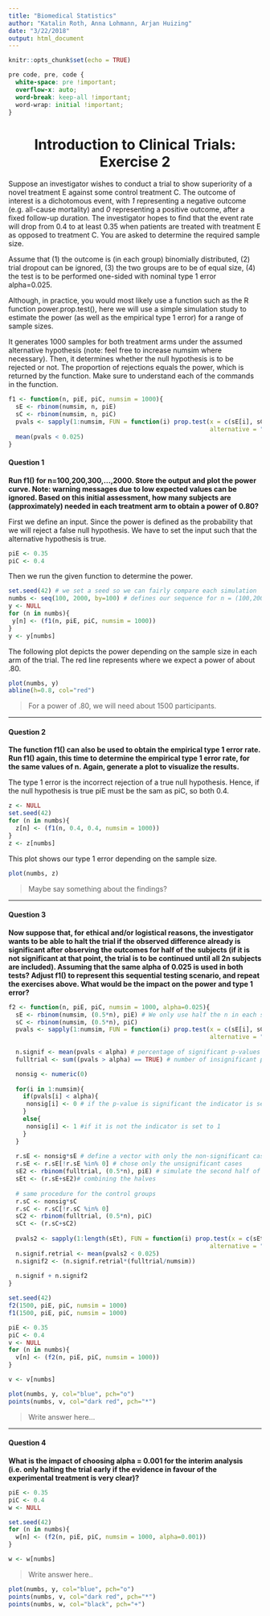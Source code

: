 ---
title: "Biomedical Statistics"
author: "Katalin Roth, Anna Lohmann, Arjan Huizing"
date: "3/22/2018"
output: html_document
---

```{r setup, include=FALSE}
knitr::opts_chunk$set(echo = TRUE)
```

```{css, echo = FALSE}
pre code, pre, code {
  white-space: pre !important;
  overflow-x: auto;
  word-break: keep-all !important;
  word-wrap: initial !important;
}
```

<center> <h1>Introduction to Clinical Trials: Exercise 2</h1> </center>

Suppose an investigator wishes to conduct a trial to show superiority of a novel treatment E against some control treatment C. The outcome of interest is a dichotomous event, with *1* representing a negative outcome (e.g. all-cause mortality) and *0* representing a positive outcome, after a fixed follow-up duration. The investigator hopes to find that the event rate will drop from 0.4 to at least 0.35 when patients are treated with treatment E as opposed to treatment C. You are asked to determine the required sample size.

Assume that (1) the outcome is (in each group) binomially distributed, (2) trial dropout can be ignored, (3) the two groups are to be of equal size, (4) the test is to be performed one-sided with nominal type 1 error alpha=0.025.

Although, in practice, you would most likely use a function such as the R function power.prop.test(), here we will use a simple simulation study to estimate the power (as well as the empirical type 1 error) for a range of sample sizes.

It generates 1000 samples for both treatment arms under the assumed alternative
hypothesis (note: feel free to increase numsim where necessary). Then, it
determines whether the null hypothesis is to be rejected or not. The proportion
of rejections equals the power, which is returned by the function. Make sure to
understand each of the commands in the function.

```{r}
f1 <- function(n, piE, piC, numsim = 1000){
  sE <- rbinom(numsim, n, piE)
  sC <- rbinom(numsim, n, piC)
  pvals <- sapply(1:numsim, FUN = function(i) prop.test(x = c(sE[i], sC[i]), n = c(n, n),
                                                        alternative = "less")$p.value)
  mean(pvals < 0.025)
}
```



#### Question 1

**Run f1() for n=100,200,300,...,2000. Store the output and plot the power curve. Note: warning messages due to low expected values can be ignored. Based on this initial assessment, how many subjects are (approximately) needed in each treatment arm to obtain a power of 0.80?**

First we define an input. Since the power is defined as the probability that we will reject a false null hypothesis. We have to set the input such that the alternative hypothesis is true.

```{r, results ='hide'}
piE <- 0.35
piC <- 0.4
```

Then we run the given function to determine the power.

```{r, results ='hide'}
set.seed(42) # we set a seed so we can fairly compare each simulation
numbs <- seq(100, 2000, by=100) # defines our sequence for n = (100,200,300,...2000)
y <- NULL
for (n in numbs){
 y[n] <- (f1(n, piE, piC, numsim = 1000))
}
y <- y[numbs]
```

The following plot depicts the power depending on the sample size in each arm of the trial. The red line represents where we expect a power of about .80. 

```{r}
plot(numbs, y)
abline(h=0.8, col="red")
```

> For a power of .80, we will need about 1500 participants.

***

#### Question 2

**The function f1() can also be used to obtain the empirical type 1 error rate. Run f1() again, this time to determine the empirical type 1 error rate, for the same values of n. Again, generate a plot to visualize the results.**

The type 1 error is the incorrect rejection of a true null hypothesis. Hence, if the null hypothesis is true piE must be the sam as piC, so both 0.4.

```{r, results ='hide'}
z <- NULL
set.seed(42)
for (n in numbs){
  z[n] <- (f1(n, 0.4, 0.4, numsim = 1000))
}
z <- z[numbs]
```

This plot shows our type 1 error depending on the sample size.

```{r}
plot(numbs, z)
```

> Maybe say something about the findings?

***

#### Question 3

**Now suppose that, for ethical and/or logistical reasons, the investigator wants to be able to halt the trial if the observed difference already is significant after observing the outcomes for half of the subjects (if it is not significant at that point, the trial is to be continued until all 2n subjects are included). Assuming that the same alpha of 0.025 is used in both tests? Adjust f1() to represent this sequential testing scenario, and repeat the exercises above. What would be the impact on the power and type 1 error?**

```{r}
f2 <- function(n, piE, piC, numsim = 1000, alpha=0.025){
  sE <- rbinom(numsim, (0.5*n), piE) # We only use half the n in each step.
  sC <- rbinom(numsim, (0.5*n), piC)
  pvals <- sapply(1:numsim, FUN = function(i) prop.test(x = c(sE[i], sC[i]), n = c((0.5*n), (0.5*n)),
                                                        alternative = "less")$p.value)
  
  n.signif <- mean(pvals < alpha) # percentage of significant p-values
  fulltrial <- sum((pvals > alpha) == TRUE) # number of insignificant p-values

  nonsig <- numeric(0)
  
  for(i in 1:numsim){
    if(pvals[i] < alpha){
     nonsig[i] <- 0 # if the p-value is significant the indicator is set to zero
    }
    else{
     nonsig[i] <- 1 #if it is not the indicator is set to 1
    }
  }
  
  r.sE <- nonsig*sE # define a vector with only the non-significant cases
  r.sE <- r.sE[!r.sE %in% 0] # chose only the unsignificant cases
  sE2 <- rbinom(fulltrial, (0.5*n), piE) # simulate the second half of the non-significant trial
  sEt <- (r.sE+sE2)# combining the halves
  
  # same procedure for the control groups
  r.sC <- nonsig*sC
  r.sC <- r.sC[!r.sC %in% 0]
  sC2 <- rbinom(fulltrial, (0.5*n), piC)
  sCt <- (r.sC+sC2)
  
  pvals2 <- sapply(1:length(sEt), FUN = function(i) prop.test(x = c(sEt[i], sCt[i]), n = c(n, n),
                                                        alternative = "less")$p.value)
  n.signif.retrial <- mean(pvals2 < 0.025)
  n.signif2 <- (n.signif.retrial*(fulltrial/numsim))
  
  n.signif + n.signif2
}

set.seed(42)
f2(1500, piE, piC, numsim = 1000)
f1(1500, piE, piC, numsim = 1000) 

piE <- 0.35
piC <- 0.4
v <- NULL
for (n in numbs){
  v[n] <- (f2(n, piE, piC, numsim = 1000))
}

v <- v[numbs]

```
```{r}
plot(numbs, y, col="blue", pch="o")
points(numbs, v, col="dark red", pch="*")
```
> Write answer here...

***

#### Question 4

**What is the impact of choosing alpha = 0.001 for the interim analysis (i.e. only halting the trial early if the evidence in favour of the experimental treatment is very clear)?**

```{r, results ='hide'}
piE <- 0.35
piC <- 0.4
w <- NULL

set.seed(42)
for (n in numbs){
  w[n] <- (f2(n, piE, piC, numsim = 1000, alpha=0.001))
}

w <- w[numbs]

```

> Write answer here..

```{r}
plot(numbs, y, col="blue", pch="o")
points(numbs, v, col="dark red", pch="*")
points(numbs, w, col="black", pch="+")
```